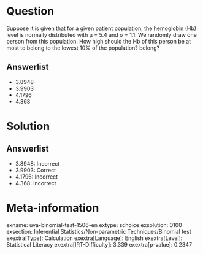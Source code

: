 Question
========

Suppose it is given that for a given patient population, the hemoglobin (Hb) level is normally distributed with μ = 5.4 and σ = 1.1. We randomly draw one person from this population. How high should the Hb of this person be at most to belong to the lowest 10% of the population? belong?

Answerlist
----------

* 3.8948
* 3.9903
* 4.1796
* 4.368

Solution
========

Answerlist
----------

* 3.8948: Incorrect
* 3.9903: Correct
* 4.1796: Incorrect
* 4.368: Incorrect

Meta-information
================
exname: uva-binomial-test-1506-en
extype: schoice
exsolution: 0100
exsection: Inferential Statistics/Non-parametric Techniques/Binomial test
exextra[Type]: Calculation
exextra[Language]: English
exextra[Level]: Statistical Literacy
exextra[IRT-Difficulty]: 3.339
exextra[p-value]: 0.2347
